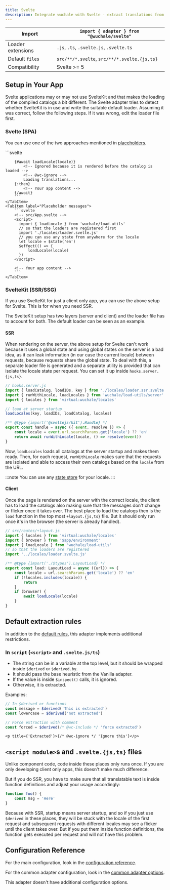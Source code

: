 ```yaml
---
title: Svelte
description: Integrate wuchale with Svelte - extract translations from Svelte components, manage locale catalogs, and implement efficient loading strategies for both SvelteKit and SPA.
---
```


Import | `import { adapter } from "@wuchale/svelte"`
-|-
Loader extensions | `.js`, `.ts`, `.svelte.js`, `.svelte.ts`
Default `files` | `src/**/*.svelte`, `src/**/*.svelte.{js,ts}`
Compatibility | Svelte >= 5

## Setup in Your App

Svelte applications may or may not use SvelteKit and that makes the loading of
the compiled catalogs a bit different. The Svelte adapter tries to detect
whether SvelteKit is in use and write the suitable default loader. Assuming it
was correct, follow the following steps. If it was wrong, edit the loader file
first.

### Svelte (SPA)

You can use one of the two approaches mentioned in [placeholders](/guides/placeholders).


<Tabs>
    <TabItem label="Loading message">
        ```svelte
        <!-- src/App.svelte -->
        <script>
          import { loadLocale } from 'wuchale/load-utils'
          // so that the loaders are registered first
          import './locales/loader.svelte.js'
          // you can use any state from anywhere for the locale
          let locale = $state('en')
        </script>

        {#await loadLocale(locale)}
            <!-- Ignored because it is rendered before the catalog is loaded -->
            <!-- @wc-ignore -->
            Loading translations...
        {:then}
            <!-- Your app content -->
        {/await}
        ```
    </TabItem>
    <TabItem label="Placeholder messages">
        ```svelte
        <!-- src/App.svelte -->
        <script>
          import { loadLocale } from 'wuchale/load-utils'
          // so that the loaders are registered first
          import './locales/loader.svelte.js'
          // you can use any state from anywhere for the locale
          let locale = $state('en')
          $effect(() => {
              loadLocale(locale)
          })
        </script>

        <!-- Your app content -->
        ```
    </TabItem>
</Tabs>

### SvelteKit (SSR/SSG)

If you use SvelteKit for just a client only app, you can use the above setup
for Svelte. This is for when you need SSR.

The SvelteKit setup has two layers (server and client) and the loader file has
to account for both. The default loader can be seen as an example.

#### SSR

When rendering on the server, the above setup for Svelte can't work because it
uses a global state and using global states on the server is a bad idea, as it
can leak information (in our case the current locale) between requests, because
requests share the global state. To deal with this, a separate loader file is
generated and a separate utility is provided that can isolate the locale state
per request. You can set it up inside `hooks.server.{js,ts}`.

```js
// hooks.server.js
import { loadCatalog, loadIDs, key } from './locales/loader.ssr.svelte.js'
import { runWithLocale, loadLocales } from 'wuchale/load-utils/server'
import { locales } from 'virtual:wuchale/locales'

// load at server startup
loadLocales(key, loadIDs, loadCatalog, locales)

/** @type {import('@sveltejs/kit').Handle} */
export const handle = async ({ event, resolve }) => {
    const locale = event.url.searchParams.get('locale') ?? 'en'
    return await runWithLocale(locale, () => resolve(event))
}
```

Now, `loadLocales` loads all catalogs at the server startup and makes them
ready. Then, for each request, `runWithLocale` makes sure that the requests are
isolated and able to access their own catalogs based on the `locale` from the
URL.

:::note
You can use any [state store](/guides/state) for your locale.
:::

#### Client

Once the page is rendered on the server with the correct locale, the client has
to load the catalogs also making sure that the messages don't change or flicker
once it takes over. The best place to load the catalogs then is the `load`
function in the top most `+layout.{js,ts}` file. But it should only run once
it's in the browser (the server is already handled).

```javascript
// src/routes/+layout.js
import { locales } from 'virtual:wuchale/locales'
import { browser } from '$app/environment'
import { loadLocale } from 'wuchale/load-utils'
// so that the loaders are registered
import '../locales/loader.svelte.js'

/** @type {import('./$types').LayoutLoad} */
export const load: LayoutLoad = async ({url}) => {
    const locale = url.searchParams.get('locale') ?? 'en'
    if (!locales.includes(locale)) {
        return
    }
    if (browser) {
        await loadLocale(locale)
    }
}
```

## Default extraction rules

In addition to the [default rules](/guides/rules), this adapter implements
additional restrictions.

### In `script` (`<script>` and `.svelte.js/ts`)

- The string can be in a variable at the top level, but it should be wrapped inside `$derived` or `$derived.by`.
- It should pass the base heuristic from the Vanilla adapter.
- If the value is inside `$inspect()` calls, it is ignored.
- Otherwise, it is extracted.

Examples:

```javascript
// In $derived or functions
const message = $derived('This is extracted')
const lowercase = $derived('not extracted')

// Force extraction with comment
const forced = $derived(/* @wc-include */ 'force extracted')
```
```svelte
<p title={'Extracted'}>{/* @wc-ignore */ 'Ignore this'}</p>
```

## `<script module>`s and `.svelte.{js,ts}` files

Unlike component code, code inside these places only runs once. If you are only
developing client only apps, this doesn't make much difference.

But if you do SSR, you have to make sure that all translatable text is inside
function definitions and adjust your usage accordingly:

```js
function foo() {
    const msg = 'Here'
}
```

Because with SSR, startup means server startup, and so if you just use
`$derived` in these places, they will be stuck with the locale of the first
request and subsequent requests with different locales may see a flicker until
the client takes over. But if you put them inside function definitions, the
function gets executed per request and will not have this problem.

## Configuration Reference

For the main configuration, look in the [configuration reference](/reference/config).

For the common adapter configuration, look in the [common adapter options](/reference/adapter-common/).

This adapter doesn't have additional configuration options.
